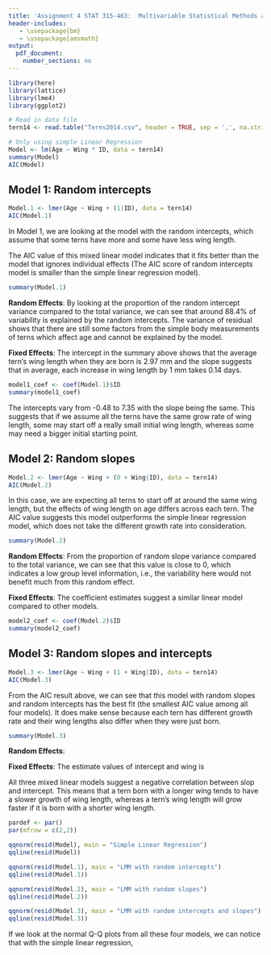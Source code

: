 ```yaml
---
title: 'Assignment 4 STAT 315-463:  Multivariable Statistical Methods and Applications'
header-includes:
   - \usepackage{bm}
   - \usepackage{amsmath}
output: 
  pdf_document:
    number_sections: no
---
```


```r
library(here)
library(lattice)
library(lme4)
library(ggplot2)
```

```r
# Read in data file
tern14 <- read.table("Terns2014.csv", header = TRUE, sep = ',', na.strings = "na")
```

```r
# Only using simple Linear Regression
Model <- lm(Age ~ Wing * ID, data = tern14)
summary(Model)
AIC(Model)
```

\newpage
## Model 1: Random intercepts

```r
Model.1 <- lmer(Age ~ Wing + (1|ID), data = tern14)
AIC(Model.1)
```

In Model 1, we are looking at the model with the random intercepts, which assume that some terns have more and some have less wing length.

The AIC value of this mixed linear model indicates that it fits better than the model that ignores individual effects (The AIC score of random intercepts model is smaller than the simple linear regression model). 

```r
summary(Model.1)
```

**Random Effects**: By looking at the proportion of the random intercept variance compared to the total variance, we can see that around 88.4\% of variability is explained by the random intercepts. The variance of residual shows that there are still some factors from the simple body measurements of terns which affect age and cannot be explained by the model.     

**Fixed Effects**: The intercept in the summary above shows that the average tern's wing length when they are born is 2.97 mm and the slope suggests that in average, each increase in wing length by 1 mm takes 0.14 days. 


```r
model1_coef <- coef(Model.1)$ID
summary(model1_coef)
```
The intercepts vary from -0.48 to 7.35 with the slope being the same. This suggests that if we assume all the terns have the same grow rate of wing length, some may start off a really small initial wing length, whereas some may need a bigger initial starting point. 

## Model 2: Random slopes

```r
Model.2 <- lmer(Age ~ Wing + (0 + Wing|ID), data = tern14)
AIC(Model.2)
```

In this case, we are expecting all terns to start off at around the same wing length, but the effects of wing length on age differs across each tern. The AIC value suggests this model outperforms the simple linear regression model, which does not take the different growth rate into consideration. 

```r
summary(Model.2)
```

**Random Effects**: From the proportion of random slope variance compared to the total variance, we can see that this value is close to 0, which indicates a low group level information, i.e., the variability here would not benefit much from this random effect.   

**Fixed Effects**: The coefficient estimates suggest a similar linear model compared to other models.  

```r
model2_coef <- coef(Model.2)$ID
summary(model2_coef)
```


## Model 3: Random slopes and intercepts

```r
Model.3 <- lmer(Age ~ Wing + (1 + Wing|ID), data = tern14)
AIC(Model.3)
```

From the AIC result above, we can see that this model with random slopes and random intercepts has the best fit (the smallest AIC value among all four models). It does make sense because each tern has different growth rate and their wing lengths also differ when they were just born. 

```r
summary(Model.3)
```


**Random Effects**:       

**Fixed Effects**: The estimate values of intercept and wing is

All three mixed linear models suggest a negative correlation between slop and intercept. This means that a tern born with a longer wing tends to have a slower growth of wing length, whereas a tern's wing length will grow faster if it is born with a shorter wing length. 

```r
pardef <- par()
par(mfrow = c(2,2))

qqnorm(resid(Model), main = "Simple Linear Regression")
qqline(resid(Model))

qqnorm(resid(Model.1), main = "LMM with random intercepts")
qqline(resid(Model.1))

qqnorm(resid(Model.2), main = "LMM with random slopes")
qqline(resid(Model.2))

qqnorm(resid(Model.3), main = "LMM with random intercepts and slopes")
qqline(resid(Model.3))
```
If we look at the normal Q-Q plots from all these four models, we can notice that with the simple linear regression, 
